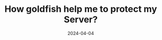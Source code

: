 ---
title: 'How goldfish help me to protect my Server?'
date: '2024-04-04'
tags: ['security', 'random-generator']
draft: true
summary: "Ever wondered if computers can truly generate random numbers? How could seemingly clueless goldfish help in concocting random codes to thwart hackers? This is akin to what CloudFlare is doing to safeguard a huge chunk of the world's internet traffic."
audioURL: '/static/audio/blog/random-generator-en.mp3'
authors: ['default']
images: ['https://images.unsplash.com/photo-1645691602717-2cb41fa33e69?q=80&w=3764&auto=format&fit=crop&ixlib=rb-4.0.3&ixid=M3wxMjA3fDB8MHxwaG90by1wYWdlfHx8fGVufDB8fHx8fA%3D%3D']
---
